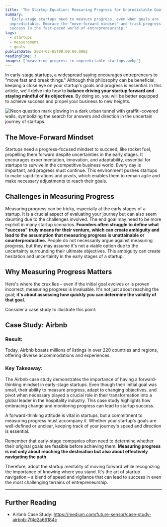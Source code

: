 ```yaml
---
title: 'The Startup Equation: Measuring Progress for Unpredictable Goals'
summary:
  'Early-stage startups need to measure progress, even when goals are
  unpredictable. Embrace the "move-forward mindset" and track progress for
  success in the fast-paced world of entrepreneurship.'
tags:
  - startups
  - measurement
  - goals
publishDate: 2024-02-05T00:00:00.000Z
readingTime: 3
images: ['measuring-progress-in-unpredictable-startups.webp']
---
```


In early-stage startups, a widespread saying encourages entrepreneurs to "move
fast and break things." Although this philosophy can be beneficial, keeping a
close eye on your startup's goals and progress is essential. In this article,
we'll delve into how to **balance driving your startup forward and staying
mindful of its objectives**. By doing so, you will be better equipped to achieve
success and propel your business to new heights.

![Neon question mark glowing in a dark urban tunnel with graffiti-covered walls, symbolizing the search for answers and direction in the uncertain journey of startups.](measuring-progress-in-unpredictable-startups.webp)

## The Move-Forward Mindset

Startups need a progress-focused mindset to succeed, like rocket fuel,
propelling them forward despite uncertainties in the early stages. It encourages
experimentation, innovation, and adaptability, essential for startups to survive
in the competitive business world. Every day is important, and progress must
continue. This environment pushes startups to make rapid iterations and pivots,
which enables them to remain agile and make necessary adjustments to reach their
goals.

## Challenges in Measuring Progress

Measuring progress can be tricky, especially at the early stages of a startup.
It is a crucial aspect of evaluating your journey but can also seem daunting due
to the challenges involved. The end goal may need to be more explicit in many
startup scenarios. **Founders often struggle to define what "success" truly
means for their venture, which can create ambiguity and lead to the assumption
that measuring progress is unattainable or counterproductive.** People do not
necessarily argue against measuring progress, but they may assume it's not a
viable option due to the uncertainty surrounding their ultimate objectives. This
ambiguity can create hesitation and uncertainty in the early stages of a
startup.

## Why Measuring Progress Matters

Here's where the crux lies – even if the initial goal evolves or is proven
incorrect, measuring progress is invaluable. It's not just about reaching the
goal; **it's about assessing how quickly you can determine the validity of that
goal.**

Consider a case study to illustrate this point:

## Case Study: Airbnb

### Result:

Today, Airbnb boasts millions of listings in over 220 countries and regions,
offering diverse accommodations and experiences.

### Key Takeaway:

The Airbnb case study demonstrates the importance of having a forward-thinking
mindset in early-stage startups. Even though their initial goal was small, their
ability to measure progress, adapt to changing objectives, and pivot when
necessary played a crucial role in their transformation into a global leader in
the hospitality industry. This case study highlights how embracing change and
monitoring progress can lead to startup success.

A forward-thinking attitude is vital in startups, but a commitment to measuring
progress must accompany it. Whether your startup's goals are well-defined or
unclear, keeping track of your journey's speed and direction is essential.

Remember that early-stage companies often need to determine whether their
original goals are feasible before achieving them. **Measuring progress is not
only about reaching the destination but also about effectively navigating the
path.**

Therefore, adopt the startup mentality of moving forward while recognizing the
importance of knowing where you stand. It's the art of startup navigation – a
blend of speed and vigilance that can lead to success in even the most
challenging terrains of entrepreneurship.

---

## Further Reading

- Airbnb Case Study:
  https://medium.com/future-sensor/case-study-airbnb-7f4e2a66184c
